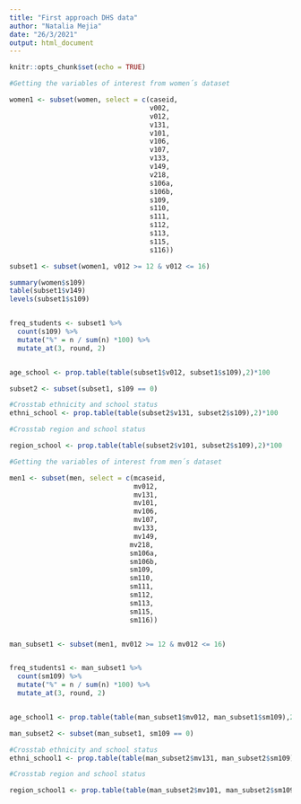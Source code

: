 ```yaml
---
title: "First approach DHS data"
author: "Natalia Mejia"
date: "26/3/2021"
output: html_document
---
```


```r
knitr::opts_chunk$set(echo = TRUE)
```

```r
#Getting the variables of interest from women´s dataset

women1 <- subset(women, select = c(caseid,
                                   v002,
                                   v012,
                                   v131,
                                   v101,
                                   v106,
                                   v107,
                                   v133,
                                   v149,
                                   v218,
                                   s106a,
                                   s106b,
                                   s109,
                                   s110,
                                   s111,
                                   s112,
                                   s113,
                                   s115,
                                   s116))

subset1 <- subset(women1, v012 >= 12 & v012 <= 16)

summary(women$s109)
table(subset1$v149)
levels(subset1$s109)


freq_students <- subset1 %>% 
  count(s109) %>%
  mutate("%" = n / sum(n) *100) %>%
  mutate_at(3, round, 2)


age_school <- prop.table(table(subset1$v012, subset1$s109),2)*100

```

```r
subset2 <- subset(subset1, s109 == 0)

#Crosstab ethnicity and school status
ethni_school <- prop.table(table(subset2$v131, subset2$s109),2)*100

```


```r
#Crosstab region and school status

region_school <- prop.table(table(subset2$v101, subset2$s109),2)*100

```

```r
#Getting the variables of interest from men´s dataset

men1 <- subset(men, select = c(mcaseid,
                               mv012,
                               mv131,
                               mv101,
                               mv106,
                               mv107,
                               mv133,
                               mv149,
                              mv218,
                              sm106a,
                              sm106b,
                              sm109,
                              sm110,
                              sm111,
                              sm112,
                              sm113,
                              sm115,
                              sm116))


man_subset1 <- subset(men1, mv012 >= 12 & mv012 <= 16)


freq_students1 <- man_subset1 %>% 
  count(sm109) %>%
  mutate("%" = n / sum(n) *100) %>%
  mutate_at(3, round, 2)


age_school1 <- prop.table(table(man_subset1$mv012, man_subset1$sm109),2)*100

```


```r

man_subset2 <- subset(man_subset1, sm109 == 0)

#Crosstab ethnicity and school status
ethni_school1 <- prop.table(table(man_subset2$mv131, man_subset2$sm109),2)*100

```

```r
#Crosstab region and school status

region_school1 <- prop.table(table(man_subset2$mv101, man_subset2$sm109),2)*100


```

